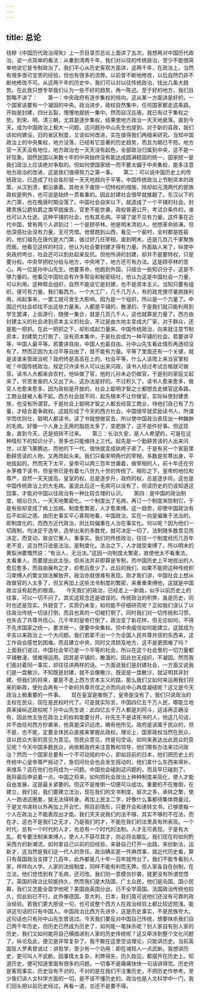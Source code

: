 ```yaml
---
---
---
```

title: 总论
---




钱穆《中国历代政治得失》上一页目录页总论上面讲了五次，我想再对中国历代政治，说一点简单的看法：从秦到清两千年，我们对以往的传统政治，至少不能很简单地说它是专制政治了。我们平心从历史客观方面讲，这两千年，在政治上，当然有很多很可宝贵的经验，但也有很多的流弊。以前曾不断地修改，以后自然仍非不断地修改不可。从这两千年的历史中，我们可以对以往传统政治，找出几条大趋势。在此我只想专举我们认为一些不好的趋势，再一陈述。至于好的地方，我们且暂略不讲了：　　第一：中央政府有逐步集权的倾向。这从某一方面讲是好的，一个国家该要有一个凝固的中央。政治进步，政权自然集中，任何国家都走这条路。开始是封建，四分五裂，慢慢地就统一集中。然而自汉迄唐，就已有过于集权之势。到宋、明、清三朝，尤其是逐步集权，结果使地方政治一天天地衰落。直到今天，成为中国政治上极大一问题。这问题孙中山先生也提到，对于新的县政，我们该如何建设，旧的省区制度，又该如何改进，实在值得我们再细来研究。当知中国政治上的中央集权，地方没落，已经有它显著的历史趋势，而且为期已不短。地方官一天天没有地位，地方政治也一天天没有起色，全部政治归属到中央，这不是一好现象。固然民国以来数十年的中央始终没有能达成圆满稳固的统一，国家统一是我们政治上应该绝对争取的。但如何使国家统一而不要太偏于中央集权，能多注意地方政治的改进，这是我们值得努力之第一事。　　第二：可以说中国历史上的传统政治，已造成了社会各阶层一天天地趋向于平等。中国传统政治上节制资本的政策，从汉到清，都沿袭着。其他关于废除一切特权的措施，除却如元清两代的部族政权是例外，也可说是始终一贯看重的。因此封建社会很早就推翻了。东汉以下的大门第，也在晚唐时期没落了。中国社会自宋以下，就造成了一个平铺的社会。封建贵族公爵伯爵之类早就废去，官吏不能世袭，政权普遍公开，考试合条件的，谁也可以入仕途。这种平铺的社会，也有其毛病。平铺了就不见有力量。这件事在近代中国，曾有两个人讲到过：一个是顾亭林。他是明末清初人，他想革命排满，但他深感社会没有力量，无可凭借。他曾跑到山西，看见一个裴村，全村都是姓裴的，他们祖先在唐代是大门第，做过好几任宰相，直到明末，还是几百几千家聚族而居。他看见这样的村庄，他认为社会要封建才得有力量。外面敌人来了，纵使中央政府垮台，社会还可以到处起来反抗。但他所讲的封建，却并不是要特权，只是要分权。中央早把权分给与地方，中央垮了，地方还可有办法。这是顾亭林的苦心。再一位是孙中山先生。他要革命，他跑到外国，只结合一些知识分子，这是不够力量的。他看见中国社会有许多帮会和秘密结社，他认为这是中国社会一力量，可以利用。这种帮会组织，自然不能说它是封建，也不是资本主义。当知只要有组织，便可有力量。我们看西方，一个大工厂，几千几万人，有的政党便尽量挑拨利用，闹起事来，一罢工就可发生大影响。因为是一个组织，所以是一个力量了。中国近代社会却找不出这些力量来。人都是平铺的，散漫的，于是我们就只能利用到学生罢课，上街游行，随便一集合，就是几百几千人，这也就算是力量了。西方由封建主义的社会进到资本主义的社会，不过是由大地主变成大厂家，对于群众，还是能一把抓。在此一把抓之下，却形成起力量来。中国传统政治，向来就注意节制资本，封建势力打倒了，没有资本集中，于是社会成为一种平铺的社会。若要讲平等，中国人最平等。若要讲自由，中国人也最自由。孙中山先生看此情形再透彻没有了。然而正因为太过平等自由了，就不能有力量。平等了里面还有一个关键，就是该谁来管政治呢？政府终是高高在上的。社会平等，什么人该爬上来当官掌权呢？中国传统政治，规定只许读书人可以出来问政，读书人经过考试合格就可做官。读书人大都来自农村，他纵做了官，他的儿孙未必仍做官，于是别的家庭又起来了，穷苦发奋的人又出了头，这办法是好的。不过积久了，读书人愈来愈多，做官人也愈来愈多，因为政权是开放的，社会上聪明才智之士都想去走做官这条路，工商业就被人看不起。西方社会就不同，起先根本不让你做官，实际纵使封建贵族，也没有所谓官。于是社会上聪明才智之人都去经营工商业，待他们自己有了力量，才结合着争政权。这就形成了今天的西方社会。中国很早就奖励读书人，所谓学而优则仕，聪明人都读书，读了书就想做官去，所以使中国政治表现出一种臃肿的毛病。好像一个人身上无用的脂肪太多了，变肥胖了，这不是件好事。但这现象，直到今天，还是扭转不过来。　　第三：长治久安，是人人希望的，可是在这种情形下的知识分子，至多也只能维持上三代。起先是一个勤耕苦读的人出来问世，以至飞黄腾达，而他的下一代，很快就变成纨绔子弟了。于是有另一个家庭里勤耕苦读的人物，又再昂起头来。我们只看宋明两代的宰相，多数是贫寒出身，平地拔起的。然而天下太平，皇帝可以两三百年世袭着，做宰相的人，前十年还在穷乡茅檐下读书，但皇帝已是有着七八世九十世的传统了。相形之下，皇帝的地位和尊严，自然一天天提高。皇室的权，总是逐步升，政府的权，总是逐步将。这也是中国传统政治上的大毛病。虽说此后这一毛病可以没有了，但读历史的仍该知道这回事，才能对中国以往政治有一种比较合理的认识。　　第四：是中国的政治制度，相沿日久，一天天地繁密化。一个制度出了毛病，再订一个制度来防制它，于是有些却变成了病上加病。制度愈繁密，人才愈束缚。这一趋势，却使中国政治有后不如前之感。由历史事实平心客观地看，中国政治，实在一向是偏重于法治的，即制度化的，而西方近代政治，则比较偏重在人治在事实化。何以呢？因为他们一切政制，均决定于选举，选举出来的多数党，就可决定一切了。法制随多数意见而决定，而变动，故说它重人、重事实。我们的传统政治，往往一个制度经历几百年老不变，这当然只说是法治，是制度化。法治之下，人才就受束缚了。所以明末的黄梨洲要慨然说：“有治人，无治法。”这因一向制度太繁密，故使他太不看重法，太看重人，而要提出此主张。但尚法并非即算是专制，而中国历史上平地拔出的人愈后愈多，而自由展布之才，却愈后愈少了。此后的我们，如果不能把这种传统积习束缚人的繁文琐法解放开，政治亦就很难有表现。刚才我们讲，中国社会上想从政做官的人太多了，但又再加上这些法令制度的繁密，来重重束缚他，这就是中国政治没有起色的根源。　　今天我们的政治，已经走上一新路，似乎以前历史上的往事，可以一切不问了。其实这观念还是错误的。传统政治的积弊，虽是历史，同时也还是现实。外貌变了，实质仍未变，如何能不仔细研究呢？正如我们误认了以往政治传统一切该打倒，而且也真的一切被打倒了。同时我们对一切传统和习惯，也失去了共尊共信心。几千年的皇帝打倒了，政治变了新花样，但无论如何，不得不先求国家之统一。要求统一，便要中央集权。但中央威信如何能建立，这就成为辛亥以来政治上一个大问题。我们若拿不出一个为全国人民共尊共信的东西来，这工作自会感觉到困难。而且建立中央，同时又须顾及地方，这不是更困难了吗？　　上面我们说过，中国社会早已是一个平等的社会，所以在这个社会里的一切力量都平铺散漫，很难得运用。因其是平铺的，散漫的，因此也无组织，不凝固。然而我们面对着同一事实，却往往讲两样的话。一方面说我们是封建社会，一方面又说我们是一盘散沙。不知既是封建，就不会像散沙。既说是一盘散沙，就证明其非封建。但我们的将来，要是不走上西方资本主义的路，那么我们又如何来运用我们将来的新政，使社会再有一个新的共尊共信之点而向此中心再度凝结呢？这又是今天政治上极重要的一件事。　　现在皇室是推倒了，皇帝是没有了，我们只说政治的主权在民众，现在是民权时代了。可是就实际言，中国四亿五千万人民，哪能立地真来操纵这政权呢？孙中山先生说：此四亿五千万人都是刘阿斗，这话再正确没有，因此他主张在政治上的权和能要分开。孙先生不是读死书的人，他这几句话，并不由任何西方抄袭来，他真是深识远虑，确有他所见。政府是该属于民众的，但不是，也不能，定要全体民众直接来掌握此政权。理论上，国家政权当然在民众，该以民众大家的意见为意见。但民众意见，终是句空话。如何来表达出此民众的意见呢？今天中国多数民众，尚依赖政府来注意教和领导，他们哪有办法来过问政治？然而一个国家总要有一个不可动摇的中心，即如目前的日本，他们把历史上的传统中心皇帝尊严摇动了，急切间社会也会发生摇动的，他们拿什么东西来填补，来维系？这在他们也将成为一问题。中国也会碰到这问题的，而且早已碰到了。　　我将最后申说着一点。中国之将来，如何把社会政治上种种制度来简化，使人才能自由发展，这是最关紧要的。但这不是推倒一切便可以成功。重要的不在推倒，在建立，我们说，我们要建立法治，现在我们的文书制度，层次之多，承转之繁，使人一跑进这圈套，就无法得转身。再加上民主二字，好像什么事都待集体商量过，于是文书递转以外再加上开会忙。照目前情形，只要开会和递转文书，已够使每一个人在政治上不能表现出才能。我们天天说我们的法不够，其实不够的不在法，而在才。这也不是我们之无才，乃是我们的才，不能在我们的法里真有所表现。一个时代，总有一个时代的人才，也总有一个时代的法制。人才无可表现，于是有大乱。若专要法制来束缚人，使人人不获尽其才，则必将会酿乱。我们现在将如何酌采西方的新潮流，如何拿自己以前的旧经验，来替自己打开一出路，来创新法，运新才，这当然是我们这一代人的责任。政治确实是一件麻烦事，就近代历史看，算只有英国政治支撑了几百年，此外都是几十年一百年就垮台了。我们不能专看别人家，样样向人学。人家的法规制度，同样不能有利而无弊。但人家各自在创制，在立法，他们觉悟到有了毛病，还可改。我们则一意模仿抄袭，就更没有所谓觉悟了。英国的政治比较能持久，然而我们是大陆国，广土众民，他们是岛国，国小民寡，我们又怎能全盘学他呢？美国由英国分出，已不全学英国。法国政治传统也较久，但此刻已不行。此外像德国、意大利、日本，我们竟可说他们还没有可靠的政治经验。若我们更大胆说一句，也可说整个西方人在政治经验上都比较还短浅。能讲这句话的只有中国人。中国政治比西方先进步，这是历史事实，不是民族夸大。这句话也只有孙中山先生曾说过。今天我们要反对中国自己传统，想要抹杀我们自己两千年历史，但历史已然成为历史了，如何能一笔抹杀呢？别人家自有别人家的历史，我们又如何能将自己横插进别人家的历史传统呢？这又牵涉到整个文化问题了。纵论及此，便见是非常复杂了。我不敢在这里空谈理论，只能讲历史。当前英国哲人罗素曾说过：讲哲学，至少有一个功用：即在减轻人一点武断。我想讲历史，更可叫人不武断。因事情太复杂，利弊得失，历久始见，都摆开在历史上。知道历史，便可知道里面有很多的问题。一切事不是痛痛快快一句话讲得完。历史终是客观事实，历史没有不对的，不对的是在我们不注重历史，不把历史作参考。至少我们讲人文科学方面的一切，是不该不懂历史的。政治也是人文科学中一门，我们回头把以前历史经过，再看一道，总还不是要不得。